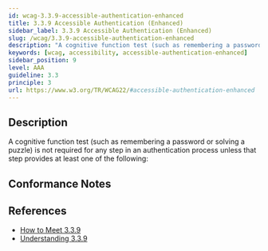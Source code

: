 ```yaml
---
id: wcag-3.3.9-accessible-authentication-enhanced
title: 3.3.9 Accessible Authentication (Enhanced)
sidebar_label: 3.3.9 Accessible Authentication (Enhanced)
slug: /wcag/3.3.9-accessible-authentication-enhanced
description: "A cognitive function test (such as remembering a password or solving a puzzle) is not required for any step in an authentication process unless that step provides at least one of the following:"
keywords: [wcag, accessibility, accessible-authentication-enhanced]
sidebar_position: 9
level: AAA
guideline: 3.3
principle: 3
url: https://www.w3.org/TR/WCAG22/#accessible-authentication-enhanced
---
```


## Description

A cognitive function test (such as remembering a password or solving a puzzle) is not required for any step in an authentication process unless that step provides at least one of the following:

## Conformance Notes

<Project name="ads">
  <Support></Support>
</Project>

<Project name="scix">
  <Support></Support>
</Project>

## References

- [How to Meet 3.3.9](https://www.w3.org/WAI/WCAG22/quickref/#accessible-authentication-enhanced)
- [Understanding 3.3.9](https://www.w3.org/WAI/WCAG22/Understanding/accessible-authentication-enhanced.html)


